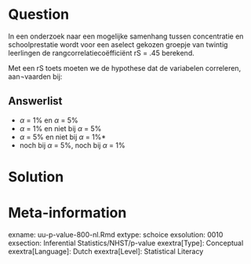 Question
========
  
In een onderzoek naar een mogelijke samenhang tussen concentratie en schoolprestatie wordt voor een aselect gekozen groepje van twintig leerlingen de rangcorrelatiecoëfficiënt rS = .45 berekend.

Met een rS toets moeten we de hypothese dat de variabelen correleren, aan¬vaarden bij:

  
Answerlist
----------
* $\alpha$ = 1% en $\alpha$ = 5%
* $\alpha$ = 1% en niet bij $\alpha$ = 5% 
* $\alpha$ = 5% en niet bij $\alpha$ = 1%*
* noch bij $\alpha$ = 5%,  noch bij $\alpha$ = 1%  


Solution
========




Meta-information
================
exname: uu-p-value-800-nl.Rmd
extype: schoice
exsolution: 0010
exsection: Inferential Statistics/NHST/p-value
exextra[Type]: Conceptual
exextra[Language]: Dutch
exextra[Level]: Statistical Literacy
